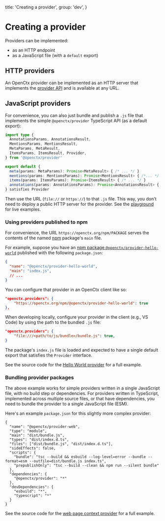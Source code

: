   title: 'Creating a provider',
  group: 'dev',
}

# Creating a provider

Providers can be implemented:

- as an HTTP endpoint
- as a JavaScript file (with a `default` export)

## HTTP providers

An OpenCtx provider can be implemented as an HTTP server that implements the [provider API](protocol.mdx#provider-api) and is available at any URL.

## JavaScript providers

For convenience, you can also just bundle and publish a `.js` file that implements the simple `@openctx/provider` TypeScript API (as a default export):

```typescript
import type {
  AnnotationsParams, AnnotationsResult,
  MentionsParams, MentionsResult,
  MetaParams, MetaResult,
  ItemsParams, ItemsResult, Provider,
} from '@openctx/provider'

export default {
  meta(params: MetaParams): Promise<MetaResult> { /* ... */ }
  mentions(params: MentionsParams): Promise<MentionsResult> { /*... */ }
  items(params: ItemsParams): Promise<ItemsResult> { /* ... */ }
  annotations(params: AnnotationsParams): Promise<AnnotationsResult> { /*... */ }
} satisfies Provider
```

Then use the URL (`file://` or `https://`) to that `.js` file. This way, you don't need to deploy a public HTTP server for the provider. See the [playground](/playground) for live examples.

### Using providers published to npm

For convenience, the URL `https://openctx.org/npm/PACKAGE` serves the contents of the named [npm](https://npmjs.com/) package's `main` file.

For example, suppose you have an [npm package `@openctx/provider-hello-world`](https://npmjs.com/package/@openctx/provider-hello-world) published with the following `package.json`:

```json
{
  "name": "@openctx/provider-hello-world",
  "main": "index.js",
  // ...
}
```

You can configure that provider in an OpenCtx client like so:

```json
"openctx.providers": {
    "https://openctx.org/npm/@openctx/provider-hello-world": true
},
```
When developing locally, configure your provider in the client (e.g., VS Code) by using the path to the bundled `.js` file:
```json
"openctx.providers": {
    "file:///<path/to/js/bundle>/bundle.js": true,
}
```

The package's `index.js` file is loaded and expected to have a single default export that satisfies the `Provider` interface.

See the source code for the [Hello World provider](https://openctx.org/docs/providers/hello-world) for a full example.

### Bundling provider packages

The above example works for simple providers written in a single JavaScript file, with no build step or dependencies. For providers written in TypeScript, implemented across multiple source files, or that have dependencies, you need to bundle the provider to a single JavaScript file (ESM).

Here's an example `package.json` for this slightly more complex provider:

```
{
  "name": "@openctx/provider-web",
  "type": "module",
  "main": "dist/bundle.js",
  "types": "dist/index.d.ts",
  "files": ["dist/bundle.js", "dist/index.d.ts"],
  "sideEffects": false,
  "scripts": {
    "bundle": "tsc --build && esbuild --log-level=error --bundle --format=esm --outfile=dist/bundle.js index.ts",
    "prepublishOnly": "tsc --build --clean && npm run --silent bundle"
  },
  "dependencies": {
    "@openctx/provider": "*"
  },
  "devDependencies": {
    "esbuild": "*",
    "typescript": "*"
  }
}
```

See the source code for the [web page context provider](https://openctx.org/docs/providers/web) for a full example.